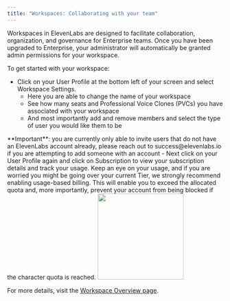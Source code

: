 ```yaml
---
title: "Workspaces: Collaborating with your team"
---
```


Workspaces in ElevenLabs are designed to facilitate collaboration, organization, and governance for Enterprise teams. Once you have been upgraded to Enterprise, your administrator will automatically be granted admin permissions for your workspace.

To get started with your workspace:

- Click on your User Profile at the bottom left of your screen and select Workspace Settings.
  - Here you are able to change the name of your workspace
  - See how many seats and Professional Voice Clones (PVCs) you have associated with your workspace
  - And most importantly add and remove members and select the type of user you would like them to be

<Note>
  **Important**: you are currently only able to invite users that do not have an
  ElevenLabs account already, please reach out to success@elevenlabs.io if you
  are attempting to add someone with an account
</Note>
- Next click on your User Profile again and click on Subscription to view your subscription
details and track your usage. Keep an eye on your usage, and if you are worried you
might be going over your current Tier, we strongly recommend enabling usage-based
billing. This will enable you to exceed the allocated quota and, more importantly,
prevent your account from being blocked if the character quota is reached.

<img height="200" src="/guides/images/workspaces.png" />

For more details, visit the [Workspace Overview page](/product/workspace/overview).
